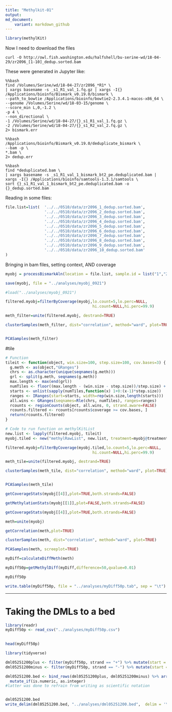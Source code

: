 ```yaml
---
title: "Methylkit-01"
output:
md_document:
    variant: markdown_github
---
```


```r
library(methylKit)
```


Now I need to download the files

```
curl -O http://owl.fish.washington.edu/halfshell/bu-serine-wd/18-04-29/zr2096_[1-10]_dedup.sorted.bam
```

These were generated in Jupyter like:

```
%%bash
find /Volumes/Serine/wd/18-04-27/zr2096_*R1* \
| xargs basename -s _s1_R1_val_1.fq.gz | xargs -I{} /Applications/bioinfo/Bismark_v0.19.0/bismark \
--path_to_bowtie /Applications/bioinfo/bowtie2-2.3.4.1-macos-x86_64 \
--genome /Volumes/Serine/wd/18-03-15/genome \
--score_min L,0,-1.2 \
-p 4 \
--non_directional \
-1 /Volumes/Serine/wd/18-04-27/{}_s1_R1_val_1.fq.gz \
-2 /Volumes/Serine/wd/18-04-27/{}_s1_R2_val_2.fq.gz \
2> bismark.err

%%bash
/Applications/bioinfo/Bismark_v0.19.0/deduplicate_bismark \
--bam -p \
*.bam \
2> dedup.err

%%bash
find *deduplicated.bam \
| xargs basename -s _s1_R1_val_1_bismark_bt2_pe.deduplicated.bam | xargs -I{} /Applications/bioinfo/samtools-1.3.1/samtools \
sort {}_s1_R1_val_1_bismark_bt2_pe.deduplicated.bam -o {}_dedup.sorted.bam
```

Reading in some files: 


```r
file.list=list(  '../../0510/data/zr2096_1_dedup.sorted.bam',
                 '../../0510/data/zr2096_2_dedup.sorted.bam',
                 '../../0510/data/zr2096_3_dedup.sorted.bam',
                 '../../0510/data/zr2096_4_dedup.sorted.bam',
                 '../../0510/data/zr2096_5_dedup.sorted.bam',
                 '../../0510/data/zr2096_6_dedup.sorted.bam',
                 '../../0510/data/zr2096_7_dedup.sorted.bam',
                 '../../0510/data/zr2096_8_dedup.sorted.bam',
                 '../../0510/data/zr2096_9_dedup.sorted.bam',
                 '../../0510/data/zr2096_10_dedup.sorted.bam'
)
```



Bringing in bam files, setting context, AND coverage

```r
myobj = processBismarkAln(location = file.list, sample.id = list("1","2","3","4","5","6","7","8","9","10"), assembly = "v3", read.context="CpG", mincov=3, treatment = c(0,0,0,0,0,1,1,1,1,1))
```

```r
save(myobj, file = "../analyses/myobj_0921")
```


```r
#load("../analyses/myobj_0921")
```


```r
filtered.myobj=filterByCoverage(myobj,lo.count=5,lo.perc=NULL,
                                      hi.count=NULL,hi.perc=99.9)

meth_filter=unite(filtered.myobj, destrand=TRUE)

clusterSamples(meth_filter, dist="correlation", method="ward", plot=TRUE)


PCASamples(meth_filter)
```

#tile

```r
# Function
tileit <- function(object, win.size=100, step.size=100, cov.bases=3) {
  g.meth <- as(object,"GRanges")
  chrs <- as.character(unique(seqnames(g.meth)))
  grl <- split(g.meth, seqnames(g.meth))
  max.length <- max(end(grl))
  numTiles <- floor((max.length - (win.size - step.size))/step.size) + 1
  starts <- unlist(sapply(numTiles,function(x) 1+0:(x-1)*step.size))
  ranges <- IRanges(start=starts, width=rep(win.size,length(starts)))
  all.wins <- GRanges(seqnames=Rle(chrs, numTiles), ranges=ranges)
  rcounts <- regionCounts(object, all.wins, 0, strand.aware=FALSE)
  rcounts.filtered <- rcounts[rcounts$coverage >= cov.bases, ]
  return(rcounts.filtered)
}

# Code to run function on methylKitList
new.list <- lapply(filtered.myobj, tileit)
myobj.tiled <- new("methylRawList", new.list, treatment=myobj@treatment)
```


```r

filtered.myobj=filterByCoverage(myobj.tiled,lo.count=5,lo.perc=NULL,
                                      hi.count=NULL,hi.perc=99.9)

meth_tile=unite(filtered.myobj, destrand=TRUE)

clusterSamples(meth_tile, dist="correlation", method="ward", plot=TRUE)


PCASamples(meth_tile)
```


```r
getCoverageStats(myobj[[4]],plot=TRUE,both.strands=FALSE)
```



```r
getMethylationStats(myobj[[1]],plot=FALSE,both.strands=FALSE)
```

```r
getCoverageStats(myobj[[4]],plot=TRUE,both.strands=FALSE)
```

```r
meth=unite(myobj)
```


```r
getCorrelation(meth,plot=TRUE)
```
```r
clusterSamples(meth, dist="correlation", method="ward", plot=TRUE)

```

```r
PCASamples(meth, screeplot=TRUE)
```


```r
myDiff=calculateDiffMeth(meth)

```

```r
myDiff50p=getMethylDiff(myDiff,difference=50,qvalue=0.01)

```




```r
myDiff50p
```

```r
write.table(myDiff50p, file = "../analyses/myDiff50p.tab", sep = "\t")
```


---
# Taking the DMLs to a bed

```r
library(readr)
myDiff50p <- read_csv("../analyses/myDiff50p.csv")
 
```


```r
head(myDiff50p)
```


```r
library(tidyverse)
```



```r
dml05251200plus <- filter(myDiff50p, strand == "+") %>% mutate(start = start -1, end = end + 1) %>% select(chr, start, end, strand, meth.diff)
dml05251200minus <- filter(myDiff50p, strand == "-") %>% mutate(start = start -2) %>% select(chr, start, end, strand, meth.diff)

dml05251200.bed <- bind_rows(dml05251200plus, dml05251200minus) %>% arrange(chr, start) %>% 
  mutate_if(is.numeric, as.integer) 
#latter was done to refrain from writing as scientific notation


dml05251200.bed
write_delim(dml05251200.bed, "../analyses/dml05251200.bed",  delim = '\t', col_names = FALSE)
```



